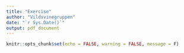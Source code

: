 ```yaml
---
title: "Exercise"
author: "Vildsvinegruppen"
date: "`r Sys.Date()`"
output: pdf_document
---
```


```r
knitr::opts_chunk$set(echo = FALSE, warning = FALSE, message = F)
```

